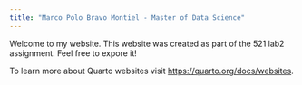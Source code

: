 ```yaml
---
title: "Marco Polo Bravo Montiel - Master of Data Science"
---
```


Welcome to my website. This website was created as part of the 521 lab2 assignment. Feel free to expore it!

To learn more about Quarto websites visit <https://quarto.org/docs/websites>.
